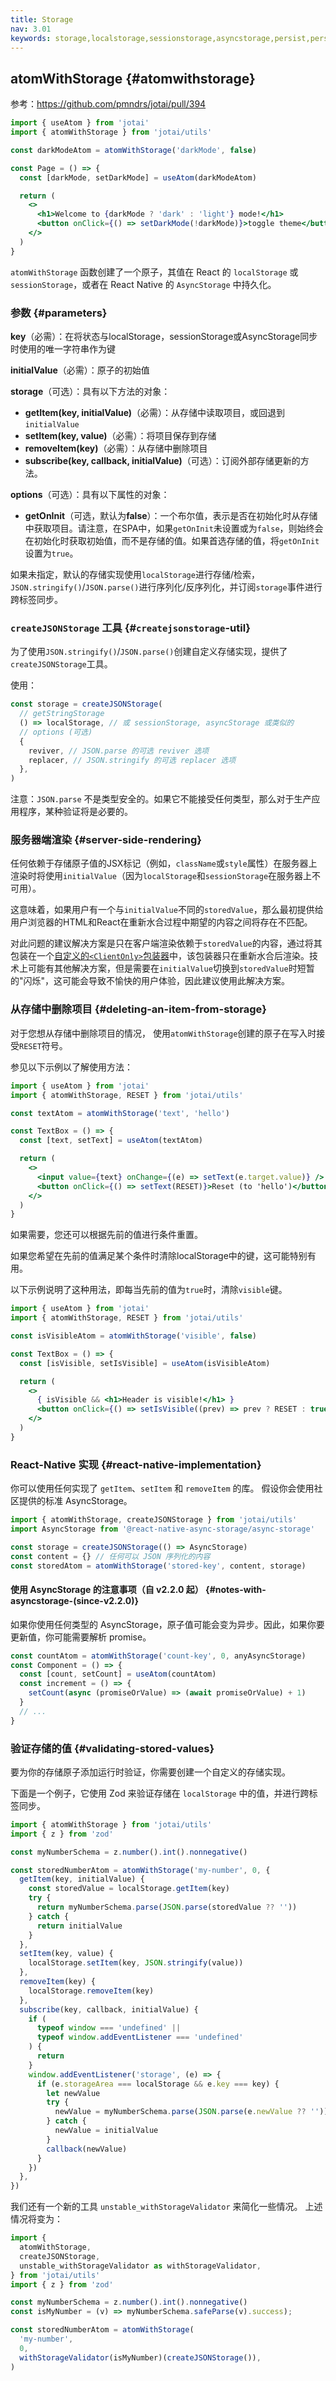 ```yaml
---
title: Storage
nav: 3.01
keywords: storage,localstorage,sessionstorage,asyncstorage,persist,persistence
---
```


## atomWithStorage {#atomwithstorage}

参考：https://github.com/pmndrs/jotai/pull/394

```jsx
import { useAtom } from 'jotai'
import { atomWithStorage } from 'jotai/utils'

const darkModeAtom = atomWithStorage('darkMode', false)

const Page = () => {
  const [darkMode, setDarkMode] = useAtom(darkModeAtom)

  return (
    <>
      <h1>Welcome to {darkMode ? 'dark' : 'light'} mode!</h1>
      <button onClick={() => setDarkMode(!darkMode)}>toggle theme</button>
    </>
  )
}
```

`atomWithStorage` 函数创建了一个原子，其值在 React 的 `localStorage` 或 `sessionStorage`，或者在 React Native 的 `AsyncStorage` 中持久化。

### 参数 {#parameters}

**key**（必需）：在将状态与localStorage，sessionStorage或AsyncStorage同步时使用的唯一字符串作为键

**initialValue**（必需）：原子的初始值

**storage**（可选）：具有以下方法的对象：

- **getItem(key, initialValue)**（必需）：从存储中读取项目，或回退到`initialValue`
- **setItem(key, value)**（必需）：将项目保存到存储
- **removeItem(key)**（必需）：从存储中删除项目
- **subscribe(key, callback, initialValue)**（可选）：订阅外部存储更新的方法。

**options**（可选）：具有以下属性的对象：

- **getOnInit**（可选，默认为**false**）：一个布尔值，表示是否在初始化时从存储中获取项目。请注意，在SPA中，如果`getOnInit`未设置或为`false`，则始终会在初始化时获取初始值，而不是存储的值。如果首选存储的值，将`getOnInit`设置为`true`。

如果未指定，默认的存储实现使用`localStorage`进行存储/检索，`JSON.stringify()`/`JSON.parse()`进行序列化/反序列化，并订阅`storage`事件进行跨标签同步。

<CodeSandbox id="vuwi7" />

### `createJSONStorage` 工具 {#`createjsonstorage`-util}

为了使用`JSON.stringify()`/`JSON.parse()`创建自定义存储实现，提供了`createJSONStorage`工具。

使用：

```js
const storage = createJSONStorage(
  // getStringStorage
  () => localStorage, // 或 sessionStorage, asyncStorage 或类似的
  // options (可选)
  {
    reviver, // JSON.parse 的可选 reviver 选项
    replacer, // JSON.stringify 的可选 replacer 选项
  },
)
```

注意：`JSON.parse` 不是类型安全的。如果它不能接受任何类型，那么对于生产应用程序，某种验证将是必要的。

### 服务器端渲染 {#server-side-rendering}

任何依赖于存储原子值的JSX标记（例如，`className`或`style`属性）在服务器上渲染时将使用`initialValue`（因为`localStorage`和`sessionStorage`在服务器上不可用）。

这意味着，如果用户有一个与`initialValue`不同的`storedValue`，那么最初提供给用户浏览器的HTML和React在重新水合过程中期望的内容之间将存在不匹配。

对此问题的建议解决方案是只在客户端渲染依赖于`storedValue`的内容，通过将其包装在一个[自定义的`<ClientOnly>`包装器](https://www.joshwcomeau.com/react/the-perils-of-rehydration/#abstractions)中，该包装器只在重新水合后渲染。技术上可能有其他解决方案，但是需要在`initialValue`切换到`storedValue`时短暂的"闪烁"，这可能会导致不愉快的用户体验，因此建议使用此解决方案。

### 从存储中删除项目 {#deleting-an-item-from-storage}

对于您想从存储中删除项目的情况，
使用`atomWithStorage`创建的原子在写入时接受`RESET`符号。

参见以下示例以了解使用方法：

```jsx
import { useAtom } from 'jotai'
import { atomWithStorage, RESET } from 'jotai/utils'

const textAtom = atomWithStorage('text', 'hello')

const TextBox = () => {
  const [text, setText] = useAtom(textAtom)

  return (
    <>
      <input value={text} onChange={(e) => setText(e.target.value)} />
      <button onClick={() => setText(RESET)}>Reset (to 'hello')</button>
    </>
  )
}
```

如果需要，您还可以根据先前的值进行条件重置。

如果您希望在先前的值满足某个条件时清除localStorage中的键，这可能特别有用。

以下示例说明了这种用法，即每当先前的值为`true`时，清除`visible`键。

```jsx
import { useAtom } from 'jotai'
import { atomWithStorage, RESET } from 'jotai/utils'

const isVisibleAtom = atomWithStorage('visible', false)

const TextBox = () => {
  const [isVisible, setIsVisible] = useAtom(isVisibleAtom)

  return (
    <>
      { isVisible && <h1>Header is visible!</h1> }
      <button onClick={() => setIsVisible((prev) => prev ? RESET : true))}>Toggle visible</button>
    </>
  )
}
```

### React-Native 实现 {#react-native-implementation}

你可以使用任何实现了 `getItem`、`setItem` 和 `removeItem` 的库。
假设你会使用社区提供的标准 AsyncStorage。

```js
import { atomWithStorage, createJSONStorage } from 'jotai/utils'
import AsyncStorage from '@react-native-async-storage/async-storage'

const storage = createJSONStorage(() => AsyncStorage)
const content = {} // 任何可以 JSON 序列化的内容
const storedAtom = atomWithStorage('stored-key', content, storage)
```

#### 使用 AsyncStorage 的注意事项（自 v2.2.0 起） {#notes-with-asyncstorage-(since-v2.2.0)}

如果你使用任何类型的 AsyncStorage，原子值可能会变为异步。因此，如果你要更新值，你可能需要解析 promise。

```js
const countAtom = atomWithStorage('count-key', 0, anyAsyncStorage)
const Component = () => {
  const [count, setCount] = useAtom(countAtom)
  const increment = () => {
    setCount(async (promiseOrValue) => (await promiseOrValue) + 1)
  }
  // ...
}
```

### 验证存储的值 {#validating-stored-values}

要为你的存储原子添加运行时验证，你需要创建一个自定义的存储实现。

下面是一个例子，它使用 Zod 来验证存储在 `localStorage` 中的值，并进行跨标签同步。

```js
import { atomWithStorage } from 'jotai/utils'
import { z } from 'zod'

const myNumberSchema = z.number().int().nonnegative()

const storedNumberAtom = atomWithStorage('my-number', 0, {
  getItem(key, initialValue) {
    const storedValue = localStorage.getItem(key)
    try {
      return myNumberSchema.parse(JSON.parse(storedValue ?? ''))
    } catch {
      return initialValue
    }
  },
  setItem(key, value) {
    localStorage.setItem(key, JSON.stringify(value))
  },
  removeItem(key) {
    localStorage.removeItem(key)
  },
  subscribe(key, callback, initialValue) {
    if (
      typeof window === 'undefined' ||
      typeof window.addEventListener === 'undefined'
    ) {
      return
    }
    window.addEventListener('storage', (e) => {
      if (e.storageArea === localStorage && e.key === key) {
        let newValue
        try {
          newValue = myNumberSchema.parse(JSON.parse(e.newValue ?? ''))
        } catch {
          newValue = initialValue
        }
        callback(newValue)
      }
    })
  },
})
```

我们还有一个新的工具 `unstable_withStorageValidator` 来简化一些情况。
上述情况将变为：

```js
import {
  atomWithStorage,
  createJSONStorage,
  unstable_withStorageValidator as withStorageValidator,
} from 'jotai/utils'
import { z } from 'zod'

const myNumberSchema = z.number().int().nonnegative()
const isMyNumber = (v) => myNumberSchema.safeParse(v).success);

const storedNumberAtom = atomWithStorage(
  'my-number',
  0,
  withStorageValidator(isMyNumber)(createJSONStorage()),
)
```
